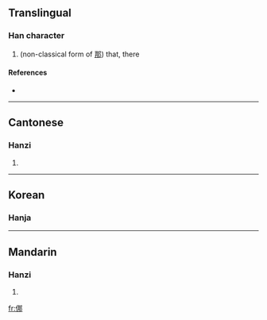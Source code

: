 ==Translingual==

===Han character===
{{Han char|rn=9|rad=人|as=07|sn=9|four=|canj=人尸手中 (OSQL)}}

# (non-classical form of [[那]]) that, there

====References====
* {{Han ref|kx=0103.290|hdz=10154.070|uh=345A|ud=13402}}

----

==Cantonese==

===Hanzi===
{{yue-hanzi|jyut=|y=na4, no4}}

# {{defn|Cantonese}}
----

==Korean==

===Hanja===
{{ko-hanja|hangeul=나|rv=na|mr=na|y=na|eumhun=어찌|ehrv=eojji|ehmr=ŏtchi|ehy=ecci}}

----

==Mandarin==

===Hanzi===
{{cmn-hanzi|pin=[[nuó]] ([[nuo2]])|wg=no<sup>2</sup>}}

# {{defn|Mandarin}}

[[fr:㑚]]